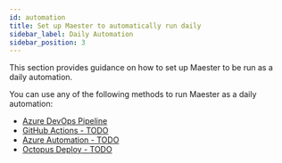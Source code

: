 ```yaml
---
id: automation
title: Set up Maester to automatically run daily
sidebar_label: Daily Automation
sidebar_position: 3
---
```


This section provides guidance on how to set up Maester to be run as a daily automation.

You can use any of the following methods to run Maester as a daily automation:

- <IIcon icon="vscode-icons:file-type-azurepipelines" height="16" /> [Azure DevOps Pipeline](./azure-devops)
- <IIcon icon="mdi:github" height="16" /> [GitHub Actions - TODO](./github-actions)
- <IIcon icon="devicon:azure" height="16" /> [Azure Automation - TODO](./azure-automation)
- <IIcon icon="logos:octopus-deploy" height="16" /> [Octopus Deploy - TODO](./octopus-deploy)
